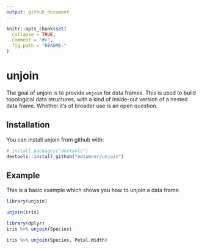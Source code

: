 ```yaml
---
output: github_document
---
```


<!-- README.md is generated from README.Rmd. Please edit that file -->

```r
knitr::opts_chunk$set(
  collapse = TRUE,
  comment = "#>",
  fig.path = "README-"
)
```

# unjoin

The goal of unjoin is to provide `unjoin` for data frames. This is used to build topological data structures, with a
kind of inside-out version of a nested data frame. Whether it's of broader use is an open question. 

## Installation

You can install unjoin from github with:

```r
# install.packages("devtools")
devtools::install_github("mdsumner/unjoin")
```

## Example

This is a basic example which shows you how to unjoin a data frame. 

```r
library(unjoin)

unjoin(iris)

library(dplyr)
iris %>% unjoin(Species)

iris %>% unjoin(Species, Petal.Width)
```



